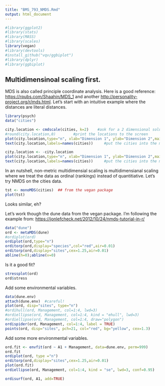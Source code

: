 ```yaml
---
title: "BMS_793_NMDS.Rmd"
output: html_document
---
```


```r
#library(ggplot2)
#library(stats)
#library(MASS)
#library(scales)
library(vegan)
#library(devtools)
#install_github("vqv/ggbiplot")
#library(dplyr)
#library(ggbiplot)
```


## Multidimensinoal scaling first.  

MDS is also called principle coordinate analysis.  Here is a good reference: <https://rpubs.com/Shaahin/MDS_1> and another <http://personality-project.org/r/mds.html>.  Let's start with an intuitive example where the distances are literal distances.


```r
library(psych)
data("cities")

city.location <- cmdscale(cities, k=2)    #ask for a 2 dimensional solution
#round(city.location,0)        #print the locations to the screen
plot(city.location,type="n", xlab="Dimension 1", ylab="Dimension 2",main ="cmdscale(cities)")    #put up a graphics window
text(city.location,labels=names(cities))     #put the cities into the map

```

```r
city.location <- -city.location
plot(city.location,type="n", xlab="Dimension 1", ylab="Dimension 2",main ="cmdscale(cities)")    #put up a graphics window
text(city.location,labels=names(cities))     #put the cities into the map
```


In an nutshell, non-metric multidimensial scaling is multidimensianal scaling where we treat the data as ordinal (rankings) instead of quantitiative.  Let's try NMDS on the cities data.  

```r
tst <- monoMDS(cities)  ## from the vegan package
plot(tst)
```

Looks similar, eh?

Let's work though the dune data from the vegan package.  I'm following the example from: <https://jonlefcheck.net/2012/10/24/nmds-tutorial-in-r/> 


```r
data("dune")
ord <- metaMDS(dune)
#ordiplot(ord)
ordiplot(ord,type="n")
orditorp(ord,display="species",col="red",air=0.01)
orditorp(ord,display="sites",cex=1.25,air=0.01)
abline(h=0);abline(v=0)
```

Is it a good fit?

```r
stressplot(ord)
ord$stress
```

Add some environmental variables.

```r

data(dune.env)
attach(dune.env)  #careful!
plot(ord, disp="sites", type="n")
#ordihull(ord, Management, col=1:4, lwd=3)
#ordiellipse(ord, Management, col=1:4, kind = "ehull", lwd=3)
#ordiellipse(ord, Management, col=1:4, draw="polygon")
ordispider(ord, Management, col=1:4, label = TRUE)
points(ord, disp="sites", pch=21, col="red", bg="yellow", cex=1.3)

```

Add some more environmental variables.
```r
ord.fit <- envfit(ord ~ A1 + Management, data=dune.env, perm=999)
ord.fit
ordiplot(ord, type ="n")
orditorp(ord,display="sites",cex=1.25,air=0.01)
plot(ord.fit)
ordiellipse(ord, Management, col=1:4, kind = "se", lwd=3, conf=0.95)

ordisurf(ord, A1, add=TRUE)

```






